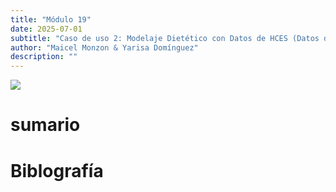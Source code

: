 ```yaml
---
title: "Módulo 19"
date: 2025-07-01
subtitle: "Caso de uso 2: Modelaje Dietético con Datos de HCES (Datos de la República Dominicana)"
author: "Maicel Monzon & Yarisa Domínguez"
description: ""
---
```


![](/static/images/modulo16.png){fig-align="center"}

# sumario


# Biblografía
